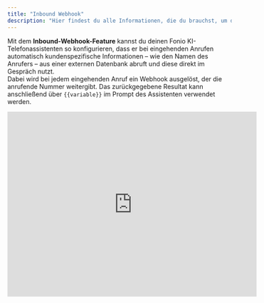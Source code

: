 ```yaml
---
title: "Inbound Webhook"
description: "Hier findest du alle Informationen, die du brauchst, um den Inbound Webhook für deinen Assistenten zu konfigurieren."
---
```


Mit dem **Inbound-Webhook-Feature** kannst du deinen Fonio KI-Telefonassistenten so konfigurieren, dass er bei eingehenden Anrufen automatisch kundenspezifische Informationen – wie den Namen des Anrufers – aus einer externen Datenbank abruft und diese direkt im Gespräch nutzt.\
Dabei wird bei jedem eingehenden Anruf ein Webhook ausgelöst, der die anrufende Nummer weitergibt. Das zurückgegebene Resultat kann anschließend über `{{variable}}` im Prompt des Assistenten verwendet werden.

<Accordion title="Die wichtigsten Infos zum Inbound-Webhook im Video (Dauer: 4min)" defaultOpen icon="video">
  <iframe width="560" height="415" src="https://www.youtube.com/embed/5lJj4DvzPWI?si=-AhufLDpqGHg5gyd" title="YouTube video player" frameBorder="0" allow="accelerometer; autoplay; clipboard-write; encrypted-media; gyroscope; picture-in-picture" allowFullScreen style={{ width:"100%",borderRadius:"0.5rem" }} />
</Accordion>

## Einleitung

Du möchtest, dass dein KI-Telefonassistent bei eingehenden Anrufen vorab Informationen abfragt und diese direkt im Gespräch nutzt – beispielsweise **Name, Kundennummer oder Anrufhistorie**?

Genau das ermöglicht der **Inbound Webhook**.\
In diesem Guide zeigen wir dir Schritt für Schritt, wie du das neue Feature mit **fonio.ai** und **Make.com** einrichtest.

---

## Voraussetzungen für die Einrichtung

Für die Einrichtung sind folgende Punkte erforderlich:

1. **Automation-Software** wie _Make.com_, um den Webhook abzufangen und eine Datenbankabfrage auszuführen.
2. **Datenbank mit Kundendaten**, z. B. ein Google Sheet mit Telefonnummern und Kundennamen.
3. **Tool zum Testen des Webhooks**, wie _Postman_, um die Funktionsweise vor dem Live-Betrieb zu prüfen.

---

## Einrichtung eines Inbound Webhooks

### 1. Inbound-Webhook in Fonio aktivieren

- Öffne in der Fonio App den Reiter **„Technisches“**.
- Aktiviere die Funktion **„Inbound-Webhook“**.
- Diese Option ermöglicht die Kommunikation zwischen externen Systemen und Fonio.

---

### 2. Webhook-Szenario in Make.com erstellen

- Erstelle in **Make.com** ein neues Szenario.
- Wähle als Startpunkt **„Custom Webhook“** und erstelle einen neuen Webhook.
- Kopiere die generierte Webhook-URL.
- Trage die URL in der Fonio App unter **„Webhook-URL“** ein und speichere.

---

### 3. Automation Workflow in Make erstellen

- Suche in deiner Datenbank (z. B. Google Sheets) nach Informationen zur anrufenden Nummer.
- Sende die Daten als **JSON-Response** zurück an Fonio, z. B. `{{name}}`.
- Beispiel:\
  Der Assistent begrüßt den Anrufer mit\
  **„Hallo , ich bin die KI-Telefonassistentin von XY…“**

**Beispiel-Flow in Make (4 Schritte):**

1. **Custom Webhook** empfangen.
2. **Google Sheets „SearchRows“**: Abfrage nach Telefonnummer.
3. **Router Node**: Unterscheidung zwischen _Name gefunden_ / _Name nicht gefunden_.
4. **Webhook Response**: Variable `{{name}}` oder „nicht gefunden“ zurückgeben.

   > Achte darauf, in den **Advanced Settings** den `content-type` auf **application/json** zu setzen.

---

### 4. Webhook-Automation mit Postman testen

- Erstelle eine **POST-Request** an die Webhook-URL.
- Verwende JSON im Body, z. B.:

  ```json
  { "fromNumber": "+4915123456789", "toNumber": "+49891234567" }
  ```
- Teste sowohl vorhandene als auch unbekannte Nummern, um die Logik zu prüfen.

---

### 5. Inbound Webhook mit Fonio testen

- Stelle sicher, dass die richtige **Webhook-URL** in Fonio eingetragen ist.
- Ergänze den Namen der Variable (z. B. `{{name}}`) im Prompt oder in der Startnachricht.
- Führe einen **echten Testanruf** durch (kein Browser-Test möglich).

Beispiel:\
„**Hallo Isabella, hier ist Lena von Fonio, wie kann ich helfen?**“